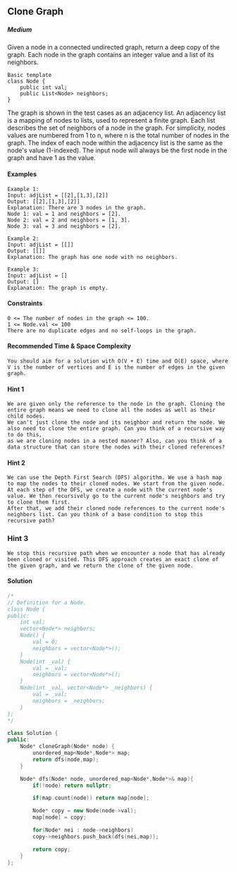 ## Clone Graph
##### Medium 

Given a node in a connected undirected graph, return a deep copy of the graph.
Each node in the graph contains an integer value and a list of its neighbors.
```
Basic template
class Node {
    public int val;
    public List<Node> neighbors;
}
```
The graph is shown in the test cases as an adjacency list. An adjacency list is a mapping of nodes to lists, used to represent a finite graph. Each list describes the set of neighbors of a node in the graph.
For simplicity, nodes values are numbered from 1 to n, where n is the total number of nodes in the graph. The index of each node within the adjacency list is the same as the node's value (1-indexed).
The input node will always be the first node in the graph and have 1 as the value.

#### Examples
```
Example 1:
Input: adjList = [[2],[1,3],[2]]
Output: [[2],[1,3],[2]]
Explanation: There are 3 nodes in the graph.
Node 1: val = 1 and neighbors = [2].
Node 2: val = 2 and neighbors = [1, 3].
Node 3: val = 3 and neighbors = [2].
```
```
Example 2:
Input: adjList = [[]]
Output: [[]]
Explanation: The graph has one node with no neighbors.
```
```
Example 3:
Input: adjList = []
Output: []
Explanation: The graph is empty.
```
#### Constraints
```
0 <= The number of nodes in the graph <= 100.
1 <= Node.val <= 100
There are no duplicate edges and no self-loops in the graph.
```

#### Recommended Time & Space Complexity
```
You should aim for a solution with O(V + E) time and O(E) space, where V is the number of vertices and E is the number of edges in the given graph.
```
#### Hint 1
```
We are given only the reference to the node in the graph. Cloning the entire graph means we need to clone all the nodes as well as their child nodes.
We can't just clone the node and its neighbor and return the node. We also need to clone the entire graph. Can you think of a recursive way to do this,
as we are cloning nodes in a nested manner? Also, can you think of a data structure that can store the nodes with their cloned references?
```

#### Hint 2
```
We can use the Depth First Search (DFS) algorithm. We use a hash map to map the nodes to their cloned nodes. We start from the given node. 
At each step of the DFS, we create a node with the current node's value. We then recursively go to the current node's neighbors and try to clone them first.
After that, we add their cloned node references to the current node's neighbors list. Can you think of a base condition to stop this recursive path?
```

### Hint 3
```
We stop this recursive path when we encounter a node that has already been cloned or visited. This DFS approach creates an exact clone of the given graph, and we return the clone of the given node.
```

#### Solution
```cpp
/*
// Definition for a Node.
class Node {
public:
    int val;
    vector<Node*> neighbors;
    Node() {
        val = 0;
        neighbors = vector<Node*>();
    }
    Node(int _val) {
        val = _val;
        neighbors = vector<Node*>();
    }
    Node(int _val, vector<Node*> _neighbors) {
        val = _val;
        neighbors = _neighbors;
    }
};
*/

class Solution {
public:
    Node* cloneGraph(Node* node) {
        unordered_map<Node*,Node*> map;
        return dfs(node,map);
    }

    Node* dfs(Node* node, unordered_map<Node*,Node*>& map){
        if(!node) return nullptr;

        if(map.count(node)) return map[node];

        Node* copy = new Node(node->val);
        map[node] = copy;

        for(Node* nei : node->neighbors)
        copy->neighbors.push_back(dfs(nei,map));

        return copy;
    }
};
```